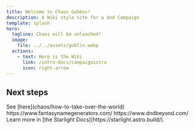 ```yaml
---
title: Welcome to Chaos Gobbos!
description: A Wiki style site for a dnd Campaign
template: splash
hero:
  tagline: Chaos will be unleashed!
  image:
    file: ../../assets/goblin.webp
  actions:
    - text: Here is the Wiki
      link: /intro-docs/campaignintro
      icon: right-arrow   
---
```



## Next steps

<CardGrid stagger>
	<Card title="How to take over the world." icon="pencil">
		See [here](chaos/how-to-take-over-the-world)
	</Card>
	<Card title="Fantasy Name Generator is helpful" icon="add-document">
		https://www.fantasynamegenerators.com/
	</Card>
	<Card title="DND Beyond is also great." icon="setting">
		https://www.dndbeyond.com/
	</Card>
	<Card title="Read the docs" icon="open-book">
		Learn more in [the Starlight Docs](https://starlight.astro.build/).
	</Card>
</CardGrid>
